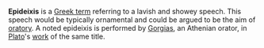 '''Epideixis''' is a [[Greek lexicon|Greek term]] referring to a lavish and showey speech. This speech would be typically ornamental and could be argued to be the aim of [[oratory]]. A noted epideixis is performed by [[Gorgias]], an Athenian orator, in [[Plato]]'s [[Gorgias (dialogue)|work]] of the same title.

{{Vocab-stub}}